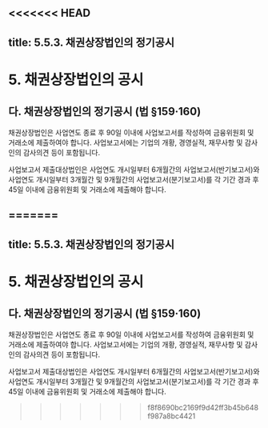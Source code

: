 <<<<<<< HEAD
---
title: 5.5.3. 채권상장법인의 정기공시
---
# 5. 채권상장법인의 공시

## 다. 채권상장법인의 정기공시 (법 §159·160)

채권상장법인은 사업연도 종료 후 90일 이내에 사업보고서를 작성하여 금융위원회 및 거래소에 제출하여야 합니다. 사업보고서에는 기업의 개황, 경영실적, 재무사항 및 감사인의 감사의견 등이 포함됩니다. 

사업보고서 제출대상법인은 사업연도 개시일부터 6개월간의 사업보고서(반기보고서)와 사업연도 개시일부터 3개월간 및 9개월간의 사업보고서(분기보고서)를 각 기간 경과 후 45일 이내에 금융위원회 및 거래소에 제출해야 합니다. 

=======
---
title: 5.5.3. 채권상장법인의 정기공시
---
# 5. 채권상장법인의 공시

## 다. 채권상장법인의 정기공시 (법 §159·160)

채권상장법인은 사업연도 종료 후 90일 이내에 사업보고서를 작성하여 금융위원회 및 거래소에 제출하여야 합니다. 사업보고서에는 기업의 개황, 경영실적, 재무사항 및 감사인의 감사의견 등이 포함됩니다. 

사업보고서 제출대상법인은 사업연도 개시일부터 6개월간의 사업보고서(반기보고서)와 사업연도 개시일부터 3개월간 및 9개월간의 사업보고서(분기보고서)를 각 기간 경과 후 45일 이내에 금융위원회 및 거래소에 제출해야 합니다. 

>>>>>>> f8f8690bc2169f9d42ff3b45b648f987a8bc4421
